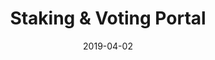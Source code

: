 ---
title: Staking & Voting Portal
category: Project
status: publish
date: 2019-04-02
slug: The official portal where IOTX token-holders can stake and vote for IoTeX Delegates
website: https://member.iotex.io
twitter:
logo: https://wp.gcap1.iotex.io/wp-content/uploads/2020/10/iotex-member-portal-logo.png
featured_img: https://wp.gcap1.iotex.io/wp-content/uploads/2020/09/iotex-member-portal-header.png
telegram:
---